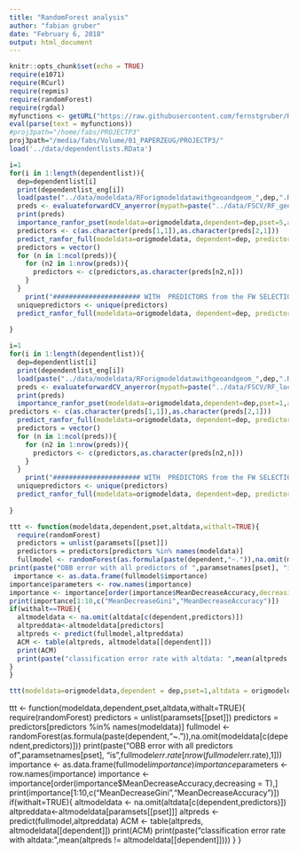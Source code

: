 ```yaml
---
title: "RandomForest analysis"
author: "fabian gruber"
date: "February 6, 2018"
output: html_document
---
```


```r
knitr::opts_chunk$set(echo = TRUE)
require(e1071)
require(RCurl)
require(repmis)
require(randomForest)
require(rgdal)
myfunctions <- getURL("https://raw.githubusercontent.com/fernstgruber/Rstuff/master/fabiansandrossitersfunctions.R", ssl.verifypeer = FALSE)
eval(parse(text = myfunctions))
#proj3path="/home/fabs/PROJECTP3"
proj3path="/media/fabs/Volume/01_PAPERZEUG/PROJECTP3/"
load('../data/dependentlists.RData')
```

```r
i=1
for(i in 1:length(dependentlist)){
  dep=dependentlist[i]
  print(dependentlist_eng[i])
  load(paste("../data/modeldata/RForigmodeldatawithgeoandgeom_",dep,".RData",sep=""))  
  preds <- evaluateforwardCV_anyerror(mypath=paste("../data/FSCV/RF_geoandgeom/RFwithgeoandgeom_fw_5fold_6p_",dep,"_allpreds",sep=""),kk=1:5,endround = 6,error = "cverror",geheim = "geheimerprederror",yrange=c(0,1))
  print(preds)
  importance_ranfor_pset(modeldata=origmodeldata,dependent=dep,pset=5,altdata=origmodeldata)
  predictors <- c(as.character(preds[1,1]),as.character(preds[2,1]))
  predict_ranfor_full(modeldata=origmodeldata, dependent=dep, predictors=predictors,pset=5,kappasum = F,tausum = F,altdata=origmodeldata)
  predictors = vector()
  for (n in 1:ncol(preds)){
    for (n2 in 1:nrow(preds)){
      predictors <- c(predictors,as.character(preds[n2,n]))
    }
  } 
    print("###################### WITH  PREDICTORS from the FW SELECTION ###################")
  uniquepredictors <- unique(predictors)
  predict_ranfor_full(modeldata=origmodeldata, dependent=dep, predictors=predictors,pset=5,kappasum = F,tausum = F,altdata=origmodeldata)
  
}
```

```r
i=1
for(i in 1:length(dependentlist)){
  dep=dependentlist[i]
  print(dependentlist_eng[i])
  load(paste("../data/modeldata/RForigmodeldatawithgeoandgeom_",dep,".RData",sep=""))  
  preds <- evaluateforwardCV_anyerror(mypath=paste("../data/FSCV/RF_localterrain/RFwithgeoandgeom_fw_5fold_6p_",dep,"_localterrain",sep=""),kk=1:5,endround = 6,error = "cverror",geheim = "geheimerprederror",yrange=c(0,1))
  print(preds)
  importance_ranfor_pset(modeldata=origmodeldata,dependent=dep,pset=1,altdata=origmodeldata,withalt=F)
predictors <- c(as.character(preds[1,1]),as.character(preds[2,1]))
  predict_ranfor_full(modeldata=origmodeldata, dependent=dep, predictors=predictors,pset=1,kappasum = F,tausum = F,altdata=origmodeldata)
  predictors = vector()
  for (n in 1:ncol(preds)){
    for (n2 in 1:nrow(preds)){
      predictors <- c(predictors,as.character(preds[n2,n]))
    }
  } 
    print("###################### WITH  PREDICTORS from the FW SELECTION ###################")
  uniquepredictors <- unique(predictors)
  predict_ranfor_full(modeldata=origmodeldata, dependent=dep, predictors=predictors,pset=1,kappasum = F,tausum = F,altdata=origmodeldata)
  
}
```


```r
ttt <- function(modeldata,dependent,pset,altdata,withalt=TRUE){
  require(randomForest)
  predictors = unlist(paramsets[[pset]])
  predictors = predictors[predictors %in% names(modeldata)]
  fullmodel <- randomForest(as.formula(paste(dependent,"~.")),na.omit(modeldata[c(dependent,predictors)]),importance=T)
print(paste("OBB error with all predictors of ",paramsetnames[pset], "is ",fullmodel$err.rate[nrow(fullmodel$err.rate),1]))
 importance <- as.data.frame(fullmodel$importance)
importance$parameters <- row.names(importance)
importance <- importance[order(importance$MeanDecreaseAccuracy,decreasing = T),]
print(importance[1:10,c("MeanDecreaseGini","MeanDecreaseAccuracy")])
if(withalt==TRUE){
  altmodeldata <- na.omit(altdata[c(dependent,predictors)])
  altpreddata<-altmodeldata[predictors]
  altpreds <- predict(fullmodel,altpreddata)
  ACM <- table(altpreds, altmodeldata[[dependent]])
  print(ACM)
  print(paste("classification error rate with altdata: ",mean(altpreds != altmodeldata[[dependent]])))
}
}

ttt(modeldata=origmodeldata,dependent = dep,pset=1,altdata = origmodeldata,withalt=F)
```


ttt <- function(modeldata,dependent,pset,altdata,withalt=TRUE){
  require(randomForest)
  predictors = unlist(paramsets[[pset]])
  predictors = predictors[predictors %in% names(modeldata)]
  fullmodel <- randomForest(as.formula(paste(dependent,"~.")),na.omit(modeldata[c(dependent,predictors)]))
print(paste("OBB error with all predictors of ",paramsetnames[pset], "is ",fullmodel$err.rate[nrow(fullmodel$err.rate),1]))
 importance <- as.data.frame(fullmodel$importance)
importance$parameters <- row.names(importance)
importance <- importance[order(importance$MeanDecreaseAccuracy,decreasing = T),]
print(importance[1:10,c("MeanDecreaseGini","MeanDecreaseAccuracy")])
if(withalt=TRUE){
  altmodeldata <- na.omit(altdata[c(dependent,predictors)])
  altpreddata<-altmodeldata[paramsets[[pset]]]
  altpreds <- predict(fullmodel,altpreddata)
  ACM <- table(altpreds, altmodeldata[[dependent]])
  print(ACM)
  print(paste("classification error rate with altdata: ",mean(altpreds != altmodeldata[[dependent]])))
}
}
